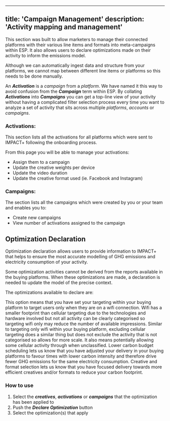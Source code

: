 
---
title: 'Campaign Management'
description: 'Activity mapping and management'
---


This section was built to allow marketers to manage their connected platforms with their various line items and formats into meta-campaigns within ESP. It also allows users to declare optimizations made on their activity to inform the emissions model.

<Note> Although we can automatically ingest data and structure from your platforms, we cannot map between different line items or platforms so this needs to be done manually. </Note>

An ***Activation*** is a *campaign* from a *platform*. We have named it this way to avoid confusion from the ***Campaign*** term within ESP. By collating ***Activations*** into ***Campaigns*** you can get a top-line view of your activity without having a complicated filter selection process every time you want to analyze a set of activity that sits across multiple *platforms*, *accounts* or *campaigns*.


### Activations:

This section lists all the activations for all platforms which were sent to IMPACT+ following the onboarding process.

From this page you will be able to manage your activations:
- Assign them to a campaign
- Update the creative weights per device
- Update the video duration
- Update the creative format used (ie. Facebook and Instagram)

### Campaigns:

The section lists all the campaigns which were created by you or your team and enables you
to:
- Create new campaigns
- View number of activations assigned to the campaign 


## Optimization Declaration

Optimization declaration allows users to provide information to IMPACT+ that helps to ensure the most accurate modelling of GHG emissions and electricity consumption of your activity.

<Note> Some optimization activities cannot be derived from the reports available in the buying platforms. When these optimizations are made, a declaration is needed to update the model of the precise context. </Note>

The optimizations available to declare are:

<AccordionGroup>
  <Accordion title="Wifi-only targeting selected"> This option means that you have set your targeting within your buying platform to target users only when they are on a wifi connection. Wifi has a smaller footprint than cellular targeting due to the technologies and hardware involved but not all activity can be clearly categorised so targeting wifi only may reduce the number of available impressions.</Accordion>
  <Accordion title="Cellular targeting excluded">Similar to targeting only wifi within your buying platform, excluding cellular targeting does a similar thing but does not exclude the activity that is not categorised so allows for more scale. It also means potentially allowing some cellular activity through when unclassified.</Accordion>
  <Accordion title="Lower carbon budget scheduling">Lower carbon budget scheduling lets us know that you have adjusted your delivery in your buying platforms to favour times with lower carbon intensity and therefore drive fewer GHG emissions for the same electricity consumption. </Accordion>
  <Accordion title="Creative & Format selection"> Creative and format selection lets us know that you have focused delivery towards more efficient creatives and/or formats to reduce your carbon footprint.</Accordion>

</AccordionGroup>


### How to use

1. Select the ***creatives***, ***activations*** or ***campaigns*** that the optimization has been applied to
2. Push the ***Declare Optimization*** button
3. Select the optimization(s) that apply





